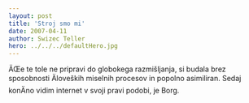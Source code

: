 ```yaml
---
layout: post
title: 'Stroj smo mi'
date: 2007-04-11
author: Swizec Teller
hero: ../../../defaultHero.jpg
---
```

ÄŒe te tole ne pripravi do globokega razmišljanja, si budala brez sposobnosti Äloveških miselnih procesov in popolno asimiliran. Sedaj konÄno vidim internet v svoji pravi podobi, je Borg.